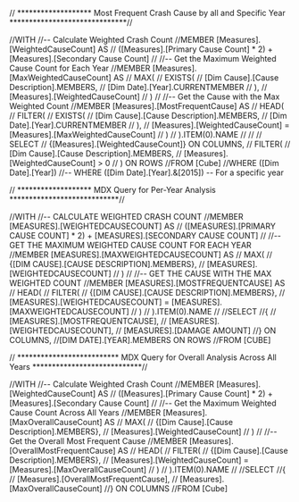 
// *******************  Most Frequent Crash Cause by all and Specific Year ******************************//

//WITH 
//-- Calculate Weighted Crash Count
//MEMBER [Measures].[WeightedCauseCount] AS 
//    ([Measures].[Primary Cause Count] * 2) + [Measures].[Secondary Cause Count]
//
//-- Get the Maximum Weighted Cause Count for Each Year
//MEMBER [Measures].[MaxWeightedCauseCount] AS
//    MAX(
//        EXISTS(
//            [Dim Cause].[Cause Description].MEMBERS,
//            [Dim Date].[Year].CURRENTMEMBER
//        ),
//        [Measures].[WeightedCauseCount]
//    )
//
//-- Get the Cause with the Max Weighted Count
//MEMBER [Measures].[MostFrequentCause] AS
//    HEAD(
//        FILTER(
//            EXISTS(
//                [Dim Cause].[Cause Description].MEMBERS,
//                [Dim Date].[Year].CURRENTMEMBER
//            ),
//            [Measures].[WeightedCauseCount] = [Measures].[MaxWeightedCauseCount]
//        )
//    ).ITEM(0).NAME
//
//
//	SELECT 
//    {[Measures].[WeightedCauseCount]} ON COLUMNS,
//    FILTER(
//        [Dim Cause].[Cause Description].MEMBERS,
//        [Measures].[WeightedCauseCount] > 0
//    ) ON ROWS
//FROM [Cube]
//WHERE ([Dim Date].[Year])
//-- WHERE ([Dim Date].[Year].&[2015]) --  For a specific year




// *******************   MDX Query for Per-Year Analysis  ****************************//

//WITH 
//-- CALCULATE WEIGHTED CRASH COUNT
//MEMBER [MEASURES].[WEIGHTEDCAUSECOUNT] AS 
//    ([MEASURES].[PRIMARY CAUSE COUNT] * 2) + [MEASURES].[SECONDARY CAUSE COUNT]
//
//-- GET THE MAXIMUM WEIGHTED CAUSE COUNT FOR EACH YEAR
//MEMBER [MEASURES].[MAXWEIGHTEDCAUSECOUNT] AS
//    MAX(
//        {[DIM CAUSE].[CAUSE DESCRIPTION].MEMBERS},
//        [MEASURES].[WEIGHTEDCAUSECOUNT]
//    )
//
//-- GET THE CAUSE WITH THE MAX WEIGHTED COUNT
//MEMBER [MEASURES].[MOSTFREQUENTCAUSE] AS
//    HEAD(
//        FILTER(
//            {[DIM CAUSE].[CAUSE DESCRIPTION].MEMBERS},
//            [MEASURES].[WEIGHTEDCAUSECOUNT] = [MEASURES].[MAXWEIGHTEDCAUSECOUNT]
//        )
//    ).ITEM(0).NAME
//
//SELECT 
//{
//    [MEASURES].[MOSTFREQUENTCAUSE], 
//    [MEASURES].[WEIGHTEDCAUSECOUNT], 
//    [MEASURES].[DAMAGE AMOUNT]
//} ON COLUMNS,
//[DIM DATE].[YEAR].MEMBERS ON ROWS
//FROM [CUBE]



// ************************** MDX Query for Overall Analysis Across All Years   ****************************//

//WITH 
//-- Calculate Weighted Crash Count
//MEMBER [Measures].[WeightedCauseCount] AS 
//    ([Measures].[Primary Cause Count] * 2) + [Measures].[Secondary Cause Count]
//
//-- Get the Maximum Weighted Cause Count Across All Years
//MEMBER [Measures].[MaxOverallCauseCount] AS
//    MAX(
//        {[Dim Cause].[Cause Description].MEMBERS},
//        [Measures].[WeightedCauseCount]
//    )
//
//-- Get the Overall Most Frequent Cause
//MEMBER [Measures].[OverallMostFrequentCause] AS
//    HEAD(
//        FILTER(
//            {[Dim Cause].[Cause Description].MEMBERS},
//            [Measures].[WeightedCauseCount] = [Measures].[MaxOverallCauseCount]
//        )
//    ).ITEM(0).NAME
//
//SELECT 
//{
//    [Measures].[OverallMostFrequentCause], 
//    [Measures].[MaxOverallCauseCount]
//} ON COLUMNS
//FROM [Cube]





